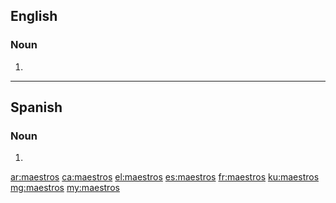 ==English==

===Noun===
{{head|en|plural}}

# {{plural of|maestro|lang=en|nocat=1}}

----

==Spanish==

===Noun===
{{head|es|noun form|g=m-p}}

# {{masculine plural of|lang=es|maestro}}

[[ar:maestros]]
[[ca:maestros]]
[[el:maestros]]
[[es:maestros]]
[[fr:maestros]]
[[ku:maestros]]
[[mg:maestros]]
[[my:maestros]]